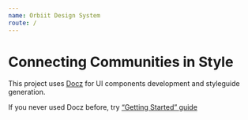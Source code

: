 ```yaml
---
name: Orbiit Design System
route: /
---
```


# Connecting Communities in Style

This project uses [Docz](https://www.docz.site/) for UI components development and styleguide generation.

If you never used Docz before, try [“Getting Started” guide](https://www.docz.site/docs/getting-started)
